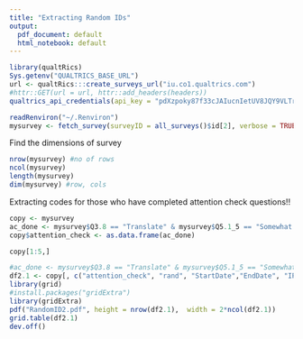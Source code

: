 ```yaml
---
title: "Extracting Random IDs"
output:
  pdf_document: default
  html_notebook: default
---
```

```r
library(qualtRics)
Sys.getenv("QUALTRICS_BASE_URL")
url <- qualtRics:::create_surveys_url("iu.co1.qualtrics.com")
#httr::GET(url = url, httr::add_headers(headers))
qualtrics_api_credentials(api_key = "pdXzpoky87f33cJAIucnIetUV8JQY9VLTrNevWZC", base_url = "iu.co1.qualtrics.com",overwrite  = TRUE, install = TRUE)

```

```r
readRenviron("~/.Renviron")
mysurvey <- fetch_survey(surveyID = all_surveys()$id[2], verbose = TRUE, force_request= TRUE)
```

Find the dimensions of survey 
```r
nrow(mysurvey) #no of rows
ncol(mysurvey)
length(mysurvey)
dim(mysurvey) #row, cols
```

Extracting codes for those who have completed attention check questions!!
```r
copy <- mysurvey
ac_done <- mysurvey$Q3.8 == "Translate" & mysurvey$Q5.1_5 == "Somewhat agree" 
copy$attention_check <- as.data.frame(ac_done)
```

```r
copy[1:5,]
```

```r
#ac_done <- mysurvey$Q3.8 == "Translate" & mysurvey$Q5.1_5 == "Somewhat agree" 
df2.1 <- copy[, c("attention_check", "rand", "StartDate","EndDate", "IPAddress")]
library(grid)
#install.packages("gridExtra")
library(gridExtra)
pdf("RandomID2.pdf", height = nrow(df2.1),  width = 2*ncol(df2.1))
grid.table(df2.1)
dev.off()
```
